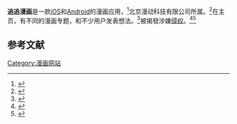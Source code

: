 {{expand|time=2016-07-13T05:53:20+00:00}}
'''追追漫画'''是一款[[iOS|iOS]]和[[Android|Android]]的漫画应用，<ref>{{Cite news|url=http://app.hiapk.com/topic/collection/2014/1127/1566819_all.html|title=随时随地追漫画 安卓平台动漫阅读软件合集_安卓游戏_|language=zh-cn|publisher=安卓网|author=|date=2014-11-27|accessdate=2016-07-13|archive-url=https://web.archive.org/web/20150322083337/http://app.hiapk.com/topic/collection/2014/1127/1566819_all.html|archive-date=2015-03-22|dead-url=yes}}</ref>北京漫动科技有限公司所属。<ref>{{Cite news|url=http://newseed.pedaily.cn/project/30314|title=追追漫画_创业项目_|language=zh-cn|publisher=新芽|author=|date=|accessdate=2016-07-13|archive-url=https://web.archive.org/web/20160726000901/http://newseed.pedaily.cn/project/30314|archive-date=2016-07-26|dead-url=yes}}</ref>在主页，有不同的漫画专题，和不少用户发表想法。<ref>{{Cite news|url=http://help.3g.163.com/15/0107/12/AFBTIV1G00964KDM.html|title=二次元专题-漫画篇_|language=zh-cn|publisher=网易新闻中心|author=|date=2015-01-07|accessdate=2016-07-13}}</ref>被揭發涉嫌[[侵权|侵权]]。<ref>{{Cite news|url=http://www.eeyy.com/chanye/20150529/62169.html|title=成都破获首例网络漫画侵权案 涉案金额超180万_国内动态_|language=zh-cn|publisher=一游网网页游戏门户|author=|date=2015-05-29|accessdate=2016-07-13}}</ref><ref>{{Cite news|url=http://game.91.com/chanye/news/21833758.html|title=全国首例网络漫画侵权案破获 涉案180万3人被捕-|language=zh-cn|publisher=91手游网|author=小胡|date=2015-05-31|accessdate=2016-07-13}}</ref>

== 参考文献 ==
{{Reflist}}
[[Category:漫画网站|Category:漫画网站]]